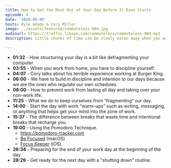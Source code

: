 ```yaml
---
title: How to Get the Most Out of Your Day Before It Even Starts
episode: 4
date: '2020-05-05'
hosts: Kyle Adams & Cory Miller
image: ../assets/featured/commuteless-004.jpg
audiourl: https://traffic.libsyn.com/commuteless/commuteless-004.mp3
description: Little chunks of time can be slowly eaten away when you work at home, but all of those little chunks have to go somewhere. How can you structure your day to accomplish meaningful work while staying far away from burnout? Let's talk about it.

---
```


- **01:32** - How structuring your day is a bit like defragmenting your computer
- **03:55** - When you work from home, you have to discipline yourself.
- **04:07** - Cory talks about his terrible experience working at Burger King.
- **06:00** - We have to build in discipline and intention to our days because we are the ones who regulate our own schedules.
- **08:00** - How to prevent work from lasting all day and taking over your non-work life.
- **11:25** - What we do to keep ourselves from “fragmenting” our day.
- **14:00** - Start the day with work “warm-ups” such as writing, messaging, or anything that helps get your mind into the zone of work.
- **15:37** - The difference between breaks that waste time and intentional breaks that recharge you.
- **19:00** - Using the Pomodoro Technique.
    - https://pomodoro-tracker.com
    - [Be Focused](https://apps.apple.com/us/app/be-focused-focus-timer/id973134470?mt=12) (macOS)
    - [Focus Keeper](https://apps.apple.com/us/app/focus-keeper-time-management/id867374917) (iOS)
- **26:34** - Preparing for the end of your work day at the beginning of the day.
- **28:29** - Get ready for the next day with a “shutting down” routine.
